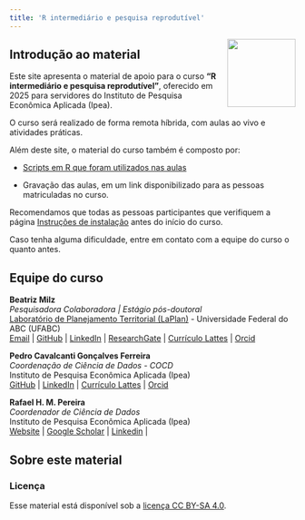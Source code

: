```yaml
---
title: 'R intermediário e pesquisa reprodutível'
---
```

<img src="images/00_RStudio_logo.png" align="right" width="120px" class = "img-rstudio">


## Introdução ao material {.unnumbered}


Este site apresenta o material de apoio para o curso **"R intermediário e pesquisa reprodutível"**, oferecido em 2025 para servidores do Instituto de Pesquisa Econômica Aplicada (Ipea).

O curso será realizado de forma remota híbrida, com aulas ao vivo e atividades práticas.

Além deste site, o material do curso também é composto por:

- [Scripts em R que foram utilizados nas aulas](https://github.com/ipeadata-lab/curso_r_intermediario_202501/tree/main/scripts)

- Gravação das aulas, em um link disponibilizado para as pessoas matriculadas no curso.


:::{.callout-important}
Recomendamos que todas as pessoas participantes que verifiquem a página [Instruções de instalação](instalacao.qmd) antes do início do curso.

Caso tenha alguma dificuldade, entre em contato com a equipe do curso o quanto antes.
:::



## Equipe do curso {.unnumbered}

**Beatriz Milz** <br>
*Pesquisadora Colaboradora | Estágio pós-doutoral* <br>
[Laboratório de Planejamento Territorial (LaPlan)](https://laplan.pesquisa.ufabc.edu.br/) - Universidade Federal do ABC (UFABC) <br>
[Email](mailto:milz.bea@gmail.com) | [GitHub](https://github.com/beatrizmilz) | [LinkedIn](https://www.linkedin.com/in/beatrizmilz/) |
[ResearchGate](https://www.researchgate.net/profile/Beatriz-Milz) | [Currículo Lattes](http://lattes.cnpq.br/5150665880581477) | [Orcid](https://orcid.org/0000-0002-3064-4486)


**Pedro Cavalcanti Gonçalves Ferreira** <br>
*Coordenação de Ciência de Dados - COCD* <br>
Instituto de Pesquisa Econômica Aplicada (Ipea) <br>
[GitHub](https://github.com/cavalcanti1985) |
[LinkedIn](https://www.linkedin.com/in/pedro-cavalcanti-256806235/) |
[Currículo Lattes](http://lattes.cnpq.br/1425315335920636) |
[Orcid](https://orcid.org/0000-0002-8540-1860) 



**Rafael H. M. Pereira** <br> *Coordenador de Ciência de Dados* <br> Instituto de Pesquisa Econômica Aplicada (Ipea) <br> [Website](https://www.urbandemographics.org/about/) |
[Google Scholar](https://scholar.google.com.br/citations?user=dbRivsEAAAAJ&hl) | [Linkedin](https://www.linkedin.com/in/rafael-h-m-pereira/) | 



## Sobre este material {.unnumbered}

<!-- ### Contribuidores -->

<!-- Além da equipe do curso, esse material recebeu contribuições de: -->

### Licença {.unnumbered}

Esse material está disponível sob a [licença CC BY-SA 4.0](https://creativecommons.org/licenses/by-sa/4.0/).